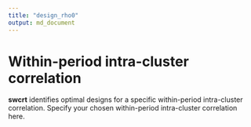 ```yaml
---
title: "design_rho0"
output: md_document
---
```


# Within-period intra-cluster correlation

__swcrt__ identifies optimal designs for a specific within-period intra-cluster correlation.
Specify your chosen within-period intra-cluster correlation here.